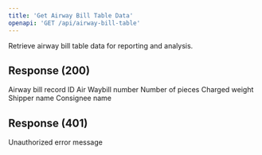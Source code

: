 ```yaml
---
title: 'Get Airway Bill Table Data'
openapi: 'GET /api/airway-bill-table'
---
```


Retrieve airway bill table data for reporting and analysis.

## Response (200)

<ParamField status="200" type="object">
  <ParamField name="airwayBills" type="array">
    <ParamField name="id" type="integer">
      Airway bill record ID
    </ParamField>
    <ParamField name="awbNumber" type="string">
      Air Waybill number
    </ParamField>
    <ParamField name="pieces" type="integer">
      Number of pieces
    </ParamField>
    <ParamField name="chargedWeight" type="number">
      Charged weight
    </ParamField>
    <ParamField name="shipper" type="string">
      Shipper name
    </ParamField>
    <ParamField name="consignee" type="string">
      Consignee name
    </ParamField>
  </ParamField>
</ParamField>

## Response (401)

<ParamField status="401" type="object">
  <ParamField name="error" type="string">
    Unauthorized error message
  </ParamField>
</ParamField>
